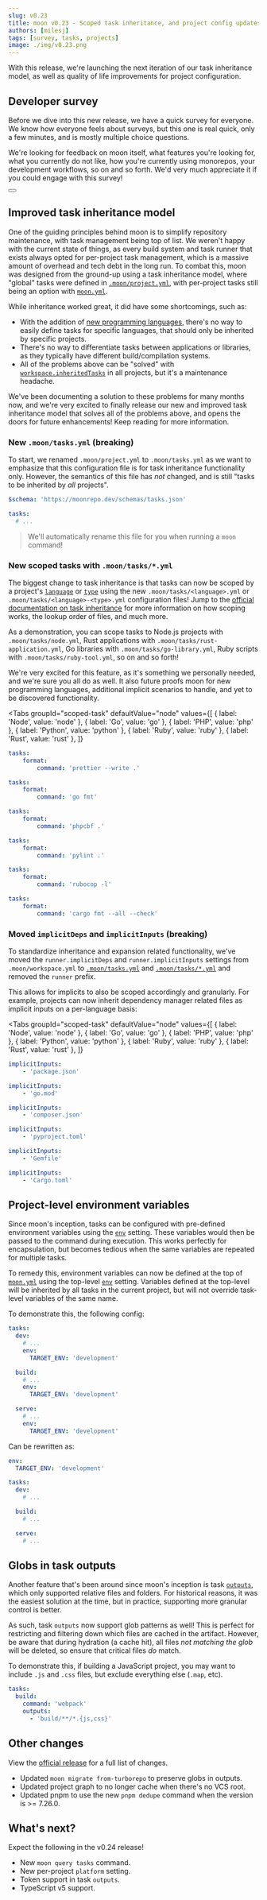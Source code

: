 ```yaml
---
slug: v0.23
title: moon v0.23 - Scoped task inheritance, and project config updates
authors: [milesj]
tags: [survey, tasks, projects]
image: ./img/v0.23.png
---
```



With this release, we're launching the next iteration of our task inheritance model, as well as
quality of life improvements for project configuration.

<!--truncate-->

## Developer survey

Before we dive into this new release, we have a quick survey for everyone. We know how everyone
feels about surveys, but this one is real quick, only a few minutes, and is mostly multiple choice
questions.

We're looking for feedback on moon itself, what features you're looking for, what you currently do
not like, how you're currently using monorepos, your development workflows, so on and so forth. We'd
very much appreciate it if you could engage with this survey!

<div class="flex justify-center">
  <Button
    label="Take survey!"
    href="https://a.sprig.com/UE1SOG1zV3o5SzdRfnNpZDpmOTQ5MjU1Yy1jYTZlLTRmYjQtOTRjZi0wMzZlZjExN2JjZDg="
  />
</div>

## Improved task inheritance model

One of the guiding principles behind moon is to simplify repository maintenance, with task
management being top of list. We weren't happy with the current state of things, as every build
system and task runner that exists always opted for per-project task management, which is a massive
amount of overhead and tech debt in the long run. To combat this, moon was designed from the
ground-up using a task inheritance model, where "global" tasks were defined in
[`.moon/project.yml`](/docs/config/tasks), with per-project tasks still being an option with
[`moon.yml`](/docs/config/project).

While inheritance worked great, it did have some shortcomings, such as:

- With the addition of [new programming languages](/blog/v0.21), there's no way to easily define
  tasks for specific languages, that should only be inherited by specific projects.
- There's no way to differentiate tasks between applications or libraries, as they typically have
  different build/compilation systems.
- All of the problems above can be "solved" with
  [`workspace.inheritedTasks`](/docs/config/project#inheritedtasks) in all projects, but it's a
  maintenance headache.

We've been documenting a solution to these problems for many months now, and we're very excited to
finally release our new and improved task inheritance model that solves all of the problems above,
and opens the doors for future enhancements! Keep reading for more information.

### New `.moon/tasks.yml` (breaking)

To start, we renamed `.moon/project.yml` to `.moon/tasks.yml` as we want to emphasize that this
configuration file is for task inheritance functionality only. However, the semantics of this file
has _not_ changed, and is still "tasks to be inherited by _all_ projects".

```yaml title=".moon/tasks.yml"
$schema: 'https://moonrepo.dev/schemas/tasks.json'

tasks:
  # ...
```

> We'll automatically rename this file for you when running a `moon` command!

### New scoped tasks with `.moon/tasks/*.yml`

The biggest change to task inheritance is that tasks can now be scoped by a project's
[`language`](/docs/config/project#language) or [`type`](/docs/config/project#type) using the new
`.moon/tasks/<language>.yml` or `.moon/tasks/<language>-<type>.yml` configuration files! Jump to the
[official documentation on task inheritance](/docs/concepts/task#inheritance) for more information
on how scoping works, the lookup order of files, and much more.

As a demonstration, you can scope tasks to Node.js projects with `.moon/tasks/node.yml`, Rust
applications with `.moon/tasks/rust-application.yml`, Go libraries with
`.moon/tasks/go-library.yml`, Ruby scripts with `.moon/tasks/ruby-tool.yml`, so on and so forth!

We're very excited for this feature, as it's something we personally needed, and we're sure you all
do as well. It also future proofs moon for new programming languages, additional implicit scenarios
to handle, and yet to be discovered functionality.

<Tabs
  groupId="scoped-task"
  defaultValue="node"
  values={[
    { label: 'Node', value: 'node' },
    { label: 'Go', value: 'go' },
    { label: 'PHP', value: 'php' },
    { label: 'Python', value: 'python' },
    { label: 'Ruby', value: 'ruby' },
    { label: 'Rust', value: 'rust' },
  ]}
>
<TabItem value="node">

```yaml title=".moon/tasks/node.yml"
tasks:
	format:
		command: 'prettier --write .'
```

</TabItem>
<TabItem value="go">

```yaml title=".moon/tasks/go.yml"
tasks:
	format:
		command: 'go fmt'
```

</TabItem>
<TabItem value="php">

```yaml title=".moon/tasks/php.yml"
tasks:
	format:
		command: 'phpcbf .'
```

</TabItem>
<TabItem value="python">

```yaml title=".moon/tasks/python.yml"
tasks:
	format:
		command: 'pylint .'
```

</TabItem>
<TabItem value="ruby">

```yaml title=".moon/tasks/ruby.yml"
tasks:
	format:
		command: 'rubocop -l'
```

</TabItem>
<TabItem value="rust">

```yaml title=".moon/tasks/rust.yml"
tasks:
	format:
		command: 'cargo fmt --all --check'
```

</TabItem>
</Tabs>

### Moved `implicitDeps` and `implicitInputs` (breaking)

To standardize inheritance and expansion related functionality, we've moved the
`runner.implicitDeps` and `runner.implicitInputs` settings from `.moon/workspace.yml` to
[`.moon/tasks.yml`](/docs/config/tasks#implicitdeps) and
[`.moon/tasks/*.yml`](/docs/config/tasks#implicitinputs) and removed the `runner` prefix.

This allows for implicits to also be scoped accordingly and granularly. For example, projects can
now inherit dependency manager related files as implicit inputs on a per-language basis:

<Tabs
  groupId="scoped-task"
  defaultValue="node"
  values={[
    { label: 'Node', value: 'node' },
    { label: 'Go', value: 'go' },
    { label: 'PHP', value: 'php' },
    { label: 'Python', value: 'python' },
    { label: 'Ruby', value: 'ruby' },
    { label: 'Rust', value: 'rust' },
  ]}
>
<TabItem value="node">

```yaml title=".moon/tasks/node.yml"
implicitInputs:
	- 'package.json'
```

</TabItem>
<TabItem value="go">

```yaml title=".moon/tasks/go.yml"
implicitInputs:
	- 'go.mod'
```

</TabItem>
<TabItem value="php">

```yaml title=".moon/tasks/php.yml"
implicitInputs:
	- 'composer.json'
```

</TabItem>
<TabItem value="python">

```yaml title=".moon/tasks/python.yml"
implicitInputs:
	- 'pyproject.toml'
```

</TabItem>
<TabItem value="ruby">

```yaml title=".moon/tasks/ruby.yml"
implicitInputs:
	- 'Gemfile'
```

</TabItem>
<TabItem value="rust">

```yaml title=".moon/tasks/rust.yml"
implicitInputs:
	- 'Cargo.toml'
```

</TabItem>
</Tabs>

## Project-level environment variables

Since moon's inception, tasks can be configured with pre-defined environment variables using the
[`env`](/docs/config/project#env-1) setting. These variables would then be passed to the command
during execution. This works perfectly for encapsulation, but becomes tedious when the same
variables are repeated for multiple tasks.

To remedy this, environment variables can now be defined at the top of
[`moon.yml`](/docs/config/project) using the top-level [`env`](/docs/config/project#env) setting.
Variables defined at the top-level will be inherited by all tasks in the current project, but will
not override task-level variables of the same name.

To demonstrate this, the following config:

```yaml title="<project>/moon.yml"
tasks:
  dev:
    # ...
    env:
      TARGET_ENV: 'development'

  build:
    # ...
    env:
      TARGET_ENV: 'development'

  serve:
    # ...
    env:
      TARGET_ENV: 'development'
```

Can be rewritten as:

```yaml title="<project>/moon.yml"
env:
  TARGET_ENV: 'development'

tasks:
  dev:
    # ...

  build:
    # ...

  serve:
    # ...
```

## Globs in task outputs

Another feature that's been around since moon's inception is task
[`outputs`](/docs/config/project#outputs), which only supported relative files and folders. For
historical reasons, it was the easiest solution at the time, but in practice, supporting more
granular control is better.

As such, task `outputs` now support glob patterns as well! This is perfect for restricting and
filtering down which files are cached in the artifact. However, be aware that during hydration (a
cache hit), all files _not matching the glob_ will be deleted, so ensure that critical files _do_
match.

To demonstrate this, if building a JavaScript project, you may want to include `.js` and `.css`
files, but exclude everything else (`.map`, etc).

```yaml title="moon.yml" {4,5}
tasks:
  build:
    command: 'webpack'
    outputs:
      - 'build/**/*.{js,css}'
```

## Other changes

View the
[official release](https://github.com/moonrepo/moon/releases/tag/%40moonrepo%2Fcli%400.23.0) for a
full list of changes.

- Updated `moon migrate from-turborepo` to preserve globs in outputs.
- Updated project graph to no longer cache when there's no VCS root.
- Updated pnpm to use the new `pnpm dedupe` command when the version is >= 7.26.0.

## What's next?

Expect the following in the v0.24 release!

- New `moon query tasks` command.
- New per-project `platform` setting.
- Token support in task `outputs`.
- TypeScript v5 support.
